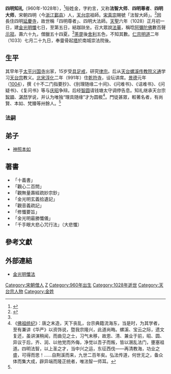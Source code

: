 {{refimprove|time=2017-08-04T07:27:04+00:00}}
'''四明知礼'''（960年-1028年），<ref name="知禮大師">{{Cite web |url=http://www.lotus-garden.org.tw/sects_02_17.php |title=天臺宗十七祖法智知禮大師 |access-date=2021-01-17 |archive-date=2021-01-22 |archive-url=https://web.archive.org/web/20210122012525/http://www.lotus-garden.org.tw/sects_02_17.php |dead-url=no }}</ref>俗姓金，字約言，又称'''法智大师'''、'''四明尊者'''、'''四明大师'''，宋朝四明〈今[[浙江|浙江]][[鄞县|鄞县]]〉人，[[天台宗|天台宗]]祖師。[[宋|宋]][[真宗|真宗]]賜號「法智大師」。<ref name="四明知禮 ">{{Cite web |url=http://www.budaedu.org/doctrin/t13.php |title=天台宗十七祖～四明知禮大師 |access-date=2021-01-17 |archive-date=2020-02-24 |archive-url=https://web.archive.org/web/20200224015833/http://www.budaedu.org/doctrin/t13.php |dead-url=no }}</ref>因長住四明[[延慶寺|延慶寺]]，故世稱「四明尊者」、四明大法師。[[天聖|天聖]]六年（1028）正月初一日，建[[金光明懺|金光明懺]]七日，至第五日，結跏趺坐。召大眾說[[法華|法華]]，稱唸[[阿彌陀佛|阿彌陀佛]]數百聲[[示寂|示寂]]。壽六十九，僧臘五十四夏。<ref name="知禮大師"/>[[荼毘|荼毘]]後[[舍利|舍利]]五色，不知其數。[[仁宗|仁宗]][[明道_(北宋)|明道]]二年（1033）七月二十九日，奉靈骨起[[塔|塔]]於南城崇法院後。

==生平==
其早年于[[太平兴国寺|太平兴国寺]]出家，15岁受[[具足戒|具足戒]]，研究[[律宗|律宗]]。后从[[天台县|天台]][[螺溪传教院|螺溪传教院]][[义通|义通]]学习[[天台宗|天台宗]]教义。[[北宋|北宋]][[淳化|淳化]]二年（991年）住[[乾符寺|乾符寺]]，设坛讲席。[[景德|景德]]元年（[[1004|1004]]），撰《十不二门指要抄》、《别理随缘二十间》、《问难书》、《诘难书》、《问疑书》、《复问书》等与[[庆昭|庆昭]]争辩。后经[[智圆|智圆]]请钱塘太守调停告息。知礼继承天台宗[[智顗|智顗]]、[[湛然|湛然]]学说，并认为唯独“理具随缘”才为圆极<ref>《[[佛祖统纪|佛祖统纪]]》：唐之末造，天下丧乱，台宗典籍流海东，当是时，为其学者，至有兼讲《华严》以资饰说，暨我宗隆兴，此道尚晦。螺溪、宝云之际，遗文复还，虽讲演稍闻，而曲见之士，习气未移，故恩、清、兼业于前，昭、圆、异议于后，齐、润、以他党而外侮，净觉以吾子而叛，皆以溷乱法门，壅塞祖道。四明法智，以上圣之才，当中兴之运，东征西伐——再清教海，功业之盛，可得而思！……自荆溪而来，九世二百年矣。弘法传道，何世无之，备众体而集大成，辟异端而隆正统者，唯法智一师耳。</ref>。門徒甚眾，較著名者，有尚賢、本如、梵臻等卅餘人。<ref name="四明知禮"/>

===法嗣===
==弟子==
*[[神照本如|神照本如]]

==著書==
*「十義書」
*「觀心二百問」
*「觀無量壽經疏妙宗鈔」
*「金光明玄義拾遺記」
*「觀音義疏記」
* 「修懺要旨」
* 「金光明最勝懺儀」
* 「千手眼大悲心咒行法」（大悲懺）

==參考文獻==
{{wikisource|佛學大辭典/法智}}
{{wikisource|佛學大辭典/四明尊者}}
<div class="references-small">
<references></references>
</div>

==外部連結==
*[http://buddhaspace.org/dict/fk/data/%25E9%2587%2591%25E5%2585%2589%25E6%2598%258E%25E6%2587%25BA%25E6%25B3%2595.html 金光明懺法] {{Wayback|url=http://buddhaspace.org/dict/fk/data/%25E9%2587%2591%25E5%2585%2589%25E6%2598%258E%25E6%2587%25BA%25E6%25B3%2595.html |date=20210121052631 }}

[[Category:宋朝僧人|Category:宋朝僧人]]
[[Category:鄞县人|Z]]
[[Category:960年出生|Category:960年出生]]
[[Category:1028年逝世|Category:1028年逝世]]
[[Category:天台宗人物|Category:天台宗人物]]
[[Category:金姓|Category:金姓]]